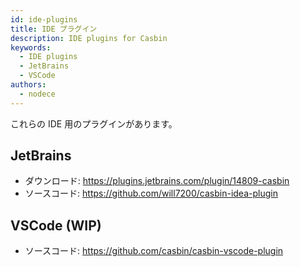 ```yaml
---
id: ide-plugins
title: IDE プラグイン
description: IDE plugins for Casbin
keywords:
  - IDE plugins
  - JetBrains
  - VSCode
authors:
  - nodece
---
```


これらの IDE 用のプラグインがあります。

## JetBrains

- ダウンロード: https://plugins.jetbrains.com/plugin/14809-casbin
- ソースコード: https://github.com/will7200/casbin-idea-plugin

## VSCode (WIP)

- ソースコード: https://github.com/casbin/casbin-vscode-plugin 
